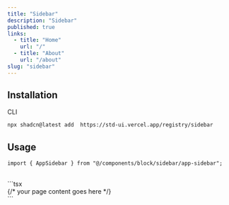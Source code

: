 ```yaml
---
title: "Sidebar"
description: "Sidebar"
published: true
links:
  - title: "Home"
    url: "/"
  - title: "About"
    url: "/about"
slug: "sidebar"
---
```


## Installation

<ComponentPreview name="sidebar" shouldExpand={true} />

<Tabs defaultValue="cli">

<TabsList>
  <TabsTrigger value="cli">CLI</TabsTrigger>
</TabsList>

<TabsContent value="cli">

```bash
npx shadcn@latest add  https://std-ui.vercel.app/registry/sidebar
```

</TabsContent>

</Tabs>

## Usage

```tsx
import { AppSidebar } from "@/components/block/sidebar/app-sidebar";
```

<br />
```tsx
<SidebarProvider>
  <AppSidebar />
  <main>{/* your page content goes here */}</main>
</SidebarProvider>
```
